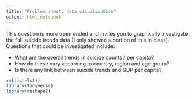 ```yaml
---
title: "Problem sheet: data visualisation"
output: html_notebook
---
```


This question is more open ended and invites you to graphically investigate the full suicide trends data (I only showed a portion of this in class). Questions that could be investigated include:

- What are the overall trends in suicide counts / per capita?
- How do these vary according to country, region and age group?
- Is there any link between suicide trends and GDP per capita?

```r
rm(list=ls())
library(tidyverse)
library(reshape2)
```

